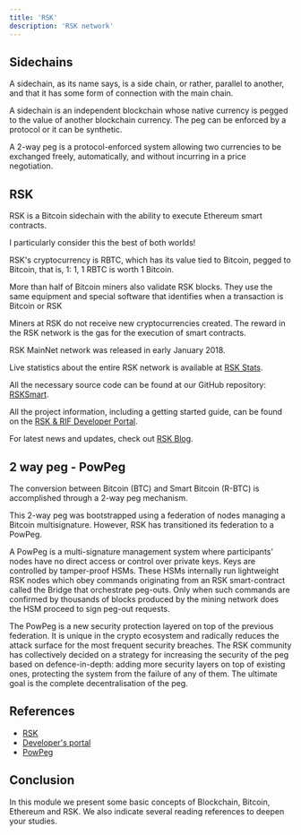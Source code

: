 ```yaml
---
title: 'RSK'
description: 'RSK network'
---
```


## Sidechains

A sidechain, as its name says,
is a side chain, or rather, parallel to another,
and that it has some form of connection with the main chain.

A sidechain is an independent blockchain whose native currency is pegged to the value of another blockchain currency. 
The peg can be enforced by a protocol or it can be synthetic. 

A 2-way peg is a protocol-enforced system allowing two currencies to be exchanged freely, automatically, and without incurring in a price negotiation.

## RSK

RSK is a Bitcoin sidechain with the ability to execute Ethereum smart contracts.

I particularly consider this the best of both worlds!

RSK's cryptocurrency is RBTC, which has its value tied to Bitcoin,
pegged to Bitcoin, that is, 1: 1, 1 RBTC is worth 1 Bitcoin.

More than half of Bitcoin miners also validate RSK blocks.
They use the same equipment and special software that identifies when a transaction is Bitcoin or RSK

Miners at RSK do not receive new cryptocurrencies created.
The reward in the RSK network is the gas for the execution of smart contracts.

RSK MainNet network was released in early January 2018.

Live statistics about the entire RSK network is available at [RSK Stats](https://stats.rsk.co/).

All the necessary source code can be found at our GitHub repository: [RSKSmart](https://github.com/rsksmart).

All the project information, including a getting started guide, can be found on the [RSK & RIF Developer Portal](https://developers.rsk.co/).

For latest news and updates, check out [RSK Blog](https://blog.rsk.co/).

## 2 way peg - PowPeg

The conversion between Bitcoin (BTC) and Smart Bitcoin (R-BTC) is accomplished through a 2-way peg mechanism. 

This 2-way peg was bootstrapped using a federation of nodes managing a Bitcoin multisignature. 
However, RSK has transitioned its federation to a PowPeg.

A PowPeg is a multi-signature management system where participants' nodes have no direct access or control over private keys. 
Keys are controlled by tamper-proof HSMs. 
These HSMs internally run lightweight RSK nodes which obey commands originating from an RSK smart-contract called the Bridge that orchestrate peg-outs. 
Only when such commands are confirmed by thousands of blocks produced by the mining network does the HSM proceed to sign peg-out requests. 

The PowPeg is a new security protection layered on top of the previous federation. 
It is unique in the crypto ecosystem and radically reduces the attack surface for the most frequent security breaches. 
The RSK community has collectively decided on a strategy for increasing the security of the peg based on defence-in-depth: 
adding more security layers on top of existing ones, protecting the system from the failure of any of them. 
The ultimate goal is the complete decentralisation of the peg. 

## References

- [RSK](https://www.rsk.co/)
- [Developer's portal](https://developers.rsk.co/)
- [PowPeg](https://developers.rsk.co/rsk/architecture/powpeg/)

## Conclusion

In this module we present some basic concepts of Blockchain, Bitcoin, Ethereum and RSK.
We also indicate several reading references to deepen your studies.
